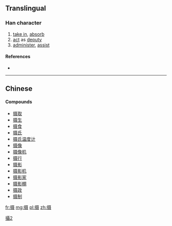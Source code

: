 {{also|攝}}
==Translingual==

===Han character===
{{Han char|rn=64|rad=手|as=10|sn=13|four=|canj=手尸十水 (QSJE), X手尸十水 (XQSJE)|ids=⿰[[扌]][[聂]]}}

# [[take in]], [[absorb]]
# [[act]] as [[deputy]]
# [[administer]], [[assist]]

====References====
* {{Han ref|kx=0449.081|hdz=31929.010|uh=6444|ud=25668}}

----

==Chinese==
{{zh-see|攝}}

====Compounds====
* [[摄取]]
* [[摄生]]
* [[摄食]]
* [[摄氏]]
* [[摄氏温度计]]
* [[摄像]]
* [[摄像机]]
* [[摄行]]
* [[摄影]]
* [[摄影机]]
* [[摄影家]]
* [[摄影棚]]
* [[摄政]]
* [[摄制]]

[[Category:CJKV characters simplified differently in Japan and China|攝2]]

[[fr:摄]]
[[mg:摄]]
[[pl:摄]]
[[zh:摄]]